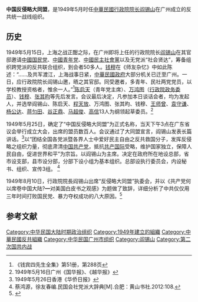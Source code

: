 '''中国反侵略大同盟'''，是1949年5月时任[[中華民國行政院院长|中華民國行政院院长]][[阎锡山|阎锡山]]在广州成立的反共统一战线组织。

==历史==
1949年5月15日，上海之战正酣之际，在广州即将上任的行政院院长[[阎锡山|阎锡山]]在其官邸邀请[[中國国民党|中國国民党]]、[[中國青年党|中國青年党]]、[[中國民主社會黨|中國民主社會黨]]以及无党派“社会贤达”，筹备组织跨党派的反共联合组织，到会者50多人。[[钱穆|钱穆]]在《师友杂忆》中如此陈述：“……及共军渡江，上海战事日紧，[[中華民國政府|中華民國政府]]大部分机关已迁至广州。一日，应行政院院长阎锡山邀，晤之其官邸。同受邀者，多青年、民社两党党员，以学校教授资格者，惟余一人。”<ref>《钱宾四先生全集》第51册，第288页</ref>[[陈启天|陈启天]]（青年党主席）、[[万鸿图|万鸿图]]（[[行政院政务委员|行政院政务委员]]）、[[钱穆|钱穆]]、[[张其昀|张其昀]]等先后发言。会议最后决定，凡参加本日谈话会者，均为发起人，并选举阎锡山、陈启天、[[程天放|程天放]]、万鸿图、张其昀、钱穆、[[王师曾|王师曾]]、[[袁守谦|袁守谦]]、[[杨公达|杨公达]]、[[蒋匀田|蒋匀田]]、[[谷正鼎|谷正鼎]]、[[马超俊|马超俊]]、[[高信|高信]]13人为纲领起草委员。<ref>1949年5月16日广州《国华报》、《越华报》</ref><!--

5月16日继续开会。对于组织的名称，有“中华民族大同盟”“国际反侵略大同盟”“保卫中华反侵略大同盟”等等建议。同盟将包括各党各派、自由主义者、无党派人士、社会贤达等，国民党内的元老派、CC系、革新派、政学系、三民主义青年团等均加入。该同盟将组织一个执行委员会，选举37人为执行委员，阎锡山可能出任主任委员。大同盟的目标包括促成全国团结、争取美援、向政府提出政策建议等。<ref>1949年5月17日《广东商报》</ref>5月23日，起草委员张其昀、余家菊、梁寒操、洪兰友、钱穆、张剑珉等，在这一天中午举行座谈会，对宣言字句进行润饰。<ref>1949年5月24日香港《华侨日报》</ref>
-->

1949年5月25日，确定了“中国反侵略大同盟”为正式名称，当天下午3点在广东省议会举行成立大会，出席的盟员数百人。会议通过了大同盟宣言，阎锡山发表长篇讲话。<ref>1949年5月26日香港《华侨日报》</ref>以“团结全国各党派暨各界人士中爱好民主自由之反共救国分子，发挥反侵略之组织力量，彻底肃清[[中国共产党|中国共产党]]，抵抗[[共产国际|共产国际]]受略，维护国家独立，保障人民自由，促进世界和平”为宗旨。以阎锡山为主席。决定在政府所在地设总部，省市设支部，县市设分部，分部下设小组为基本组织。总部设执行委员会，内设秘书、组织、宣传3组。 <ref>蔡鸿源，徐友春编.民国会社党派大辞典[M].合肥：黄山书社.2012:108. </ref>

1949年8月10日，行政院院長阎锡山出席“反侵略大同盟”执委会，并以《共产党何以席卷中国大陆?━对美国白皮书之观感》为题做了致辞，详细分析了中共仅仅用三年时间打败国民党、暴力夺权成功的八大原因。<ref>{{Cite web |url=https://www.sohu.com/a/115320882_117855 |title=《阎锡山分析中共取胜八大原因》，搜狐国家人文历史， 2016-09-30  |access-date=2020-12-22 |archive-date=2021-11-21 |archive-url=https://web.archive.org/web/20211121063505/https://www.sohu.com/a/115320882_117855 }}</ref>
<!--
1949年8月14日，毛泽东以新华社名义发表他亲自撰写的《丢掉幻想，准备斗争》：为了侵略的必要，帝国主义给中国造成了数百万区别于旧式文人或士大夫的新式的大小知识分子。对于这些人，帝国主义及其走狗中国的反动政府只能控制其中的一部分人，到了后来，只能控制其中的极少数人，例如胡适、傅斯年、钱穆之类，其他都不能控制了，他们走到了它的反面。（《毛泽东选集》一卷本第1374页）-->

==参考文献==
<references/>
[[Category:中华民国大陆时期政治组织|Category:中华民国大陆时期政治组织]]
[[Category:1949年建立的組織|Category:1949年建立的組織]]
[[Category:中華民國反共組織|Category:中華民國反共組織]]
[[Category:中华民国广州市组织|Category:中华民国广州市组织]]
[[Category:阎锡山|Category:阎锡山]]
[[Category:第二次国共内战|Category:第二次国共内战]]